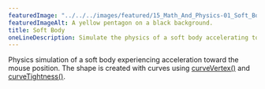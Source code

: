 ```yaml
---
featuredImage: "../../../images/featured/15_Math_And_Physics-01_Soft_Body-thumbnail.png"
featuredImageAlt: A yellow pentagon on a black background.
title: Soft Body
oneLineDescription: Simulate the physics of a soft body accelerating toward the mouse.
---
```


Physics simulation of a soft body experiencing
acceleration toward the mouse position. The shape is created
with curves using
<a href="https://p5js.org/reference/#/p5/curveVertex">curveVertex()</a>
and
<a href="https://p5js.org/reference/#/p5/curveTightness">curveTightness()</a>.